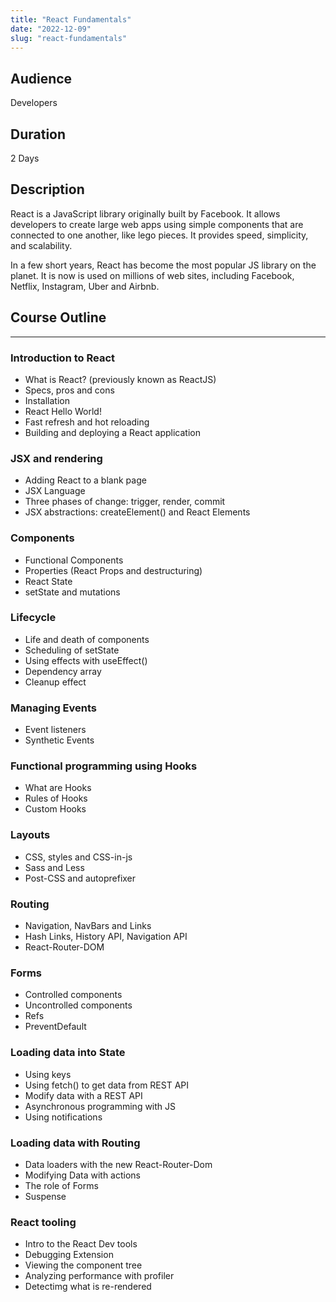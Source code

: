 ```yaml
---
title: "React Fundamentals"
date: "2022-12-09"
slug: "react-fundamentals"
---
```


## Audience

Developers

## Duration

2 Days

## Description

React is a JavaScript library originally built by Facebook.
It allows developers to create large web apps using simple components
that are connected to one another, like lego pieces.
It provides speed, simplicity, and scalability.

In a few short years, React has become the most
popular JS library on the planet.
It is now is used on millions of web sites, including Facebook,
Netflix, Instagram, Uber and Airbnb.

## Course Outline

---

### Introduction to React

- What is React? (previously known as ReactJS)
- Specs, pros and cons
- Installation
- React Hello World!
- Fast refresh and hot reloading
- Building and deploying a React application

### JSX and rendering

- Adding React to a blank page
- JSX Language
- Three phases of change: trigger, render, commit
- JSX abstractions: createElement() and React Elements

### Components

- Functional Components
- Properties (React Props and destructuring)
- React State
- setState and mutations

### Lifecycle

- Life and death of components
- Scheduling of setState
- Using effects with useEffect()
- Dependency array
- Cleanup effect

### Managing Events

- Event listeners
- Synthetic Events

### Functional programming using Hooks

- What are Hooks
- Rules of Hooks
- Custom Hooks

### Layouts

- CSS, styles and CSS-in-js
- Sass and Less
- Post-CSS and autoprefixer

### Routing

- Navigation, NavBars and Links
- Hash Links, History API, Navigation API
- React-Router-DOM

### Forms

- Controlled components
- Uncontrolled components
- Refs
- PreventDefault

### Loading data into State

- Using keys
- Using fetch() to get data from REST API
- Modify data with a REST API
- Asynchronous programming with JS
- Using notifications

### Loading data with Routing

- Data loaders with the new React-Router-Dom
- Modifying Data with actions
- The role of Forms
- Suspense

### React tooling

- Intro to the React Dev tools
- Debugging Extension
- Viewing the component tree
- Analyzing performance with profiler
- Detectimg what is re-rendered
